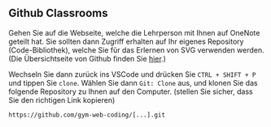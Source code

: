 
<Chapter>

## Github Classrooms

<section>

Gehen Sie auf die Webseite, welche die Lehrperson mit Ihnen auf OneNote geteilt hat.
Sie sollten dann Zugriff erhalten auf Ihr eigenes Repository (Code-Bibliothek), welche Sie für das Erlernen von SVG verwenden werden.
(Die Übersichtseite von Github finden Sie [hier](https://github.com/dashboard).)

Wechseln Sie dann zurück ins VSCode und drücken Sie `CTRL + SHIFT + P` und
tippen Sie `clone`. Wählen Sie dann `Git: Clone` aus, und klonen Sie das
folgende Repository zu Ihnen auf den Computer. (stellen Sie sicher, dass Sie den richtigen Link kopieren)

```text
https://github.com/gym-web-coding/[...].git
```

</section>

</Chapter>
